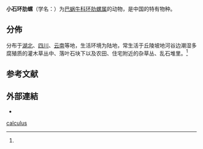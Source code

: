 {{Speciesbox
| genus = Plectotropis
| species = calculus
| authority = (Heude, 1885){{r|id11114}}
}}

'''小石环肋螺'''（学名：''{{lang|la|Plectotropis calculus}}''）为[[巴蜗牛科|巴蜗牛科]][[环肋螺属|环肋螺属]]的动物，是中国的特有物种{{r|id11114}}。

==分佈==
分布于[[湖北|湖北]]、[[四川|四川]]、[[云南|云南]]等地{{r|id11114}}，生活环境为陆地，常生活于丘陵坡地河谷边潮湿多腐殖质的灌木草丛中、落叶石块下以及农田、住宅附近的杂草丛、乱石堆里。<ref name='id11114'/>

==参考文献==
{{reflist|refs=
<ref name='id11114'>{{cite web
| url =http://www.bioinfo.cn/db05/BjdwSpecies.php?action=view&id=11114 | deadurl =yes
| archive-url =https://web.archive.org/web/20160305002419/http://www.bioinfo.cn/db05/BjdwSpecies.php?action=view&id=11114
| title =小石环肋螺| work =《中国动物物种编目数据库》
| publisher =中国科学院微生物研究所| author =中国科学院动物研究所
| access-date =2009-04-28| archive-date =2016-03-05}}</ref>
}}

==外部連結==
{{commons category|Plectotropis calculus}}
*{{Wikispecies-inline|Plectotropis calculus}}
{{Taxonbar}}

[[Category:环肋螺属|calculus]]


{{软体动物小作品}}